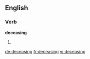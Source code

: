 
==English==

===Verb===
'''deceasing'''

# {{present participle of|decease}}

[[de:deceasing]]
[[fr:deceasing]]
[[vi:deceasing]]